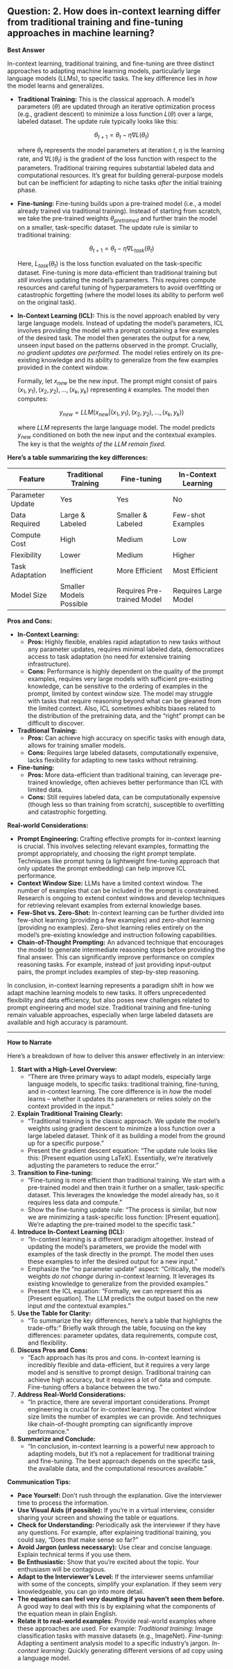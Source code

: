 ## Question: 2. How does in-context learning differ from traditional training and fine-tuning approaches in machine learning?

**Best Answer**

In-context learning, traditional training, and fine-tuning are three distinct approaches to adapting machine learning models, particularly large language models (LLMs), to specific tasks. The key difference lies in *how* the model learns and generalizes.

*   **Traditional Training:** This is the classical approach.  A model's parameters ($\theta$) are updated through an iterative optimization process (e.g., gradient descent) to minimize a loss function $L(\theta)$ over a large, labeled dataset. The update rule typically looks like this:

    $$
    \theta_{t+1} = \theta_t - \eta \nabla L(\theta_t)
    $$

    where $\theta_t$ represents the model parameters at iteration $t$, $\eta$ is the learning rate, and $\nabla L(\theta_t)$ is the gradient of the loss function with respect to the parameters.  Traditional training requires substantial labeled data and computational resources. It's great for building general-purpose models but can be inefficient for adapting to niche tasks *after* the initial training phase.

*   **Fine-tuning:** Fine-tuning builds upon a pre-trained model (i.e., a model already trained via traditional training). Instead of starting from scratch, we take the pre-trained weights $\theta_{pretrained}$ and further train the model on a smaller, task-specific dataset.  The update rule is similar to traditional training:

    $$
    \theta_{t+1} = \theta_t - \eta \nabla L_{task}(\theta_t)
    $$

    Here, $L_{task}(\theta_t)$ is the loss function evaluated on the task-specific dataset. Fine-tuning is more data-efficient than traditional training but *still* involves updating the model's parameters. This requires compute resources and careful tuning of hyperparameters to avoid overfitting or catastrophic forgetting (where the model loses its ability to perform well on the original task).

*   **In-Context Learning (ICL):**  This is the novel approach enabled by very large language models.  Instead of updating the model's parameters, ICL involves providing the model with a prompt containing a few examples of the desired task. The model then generates the output for a new, unseen input based on the patterns observed in the prompt.  Crucially, *no gradient updates are performed*. The model relies entirely on its pre-existing knowledge and its ability to generalize from the few examples provided in the context window.

    Formally, let $x_{new}$ be the new input.  The prompt might consist of pairs $(x_1, y_1), (x_2, y_2), ..., (x_k, y_k)$ representing $k$ examples.  The model then computes:

    $$
    y_{new} = LLM(x_{new} | (x_1, y_1), (x_2, y_2), ..., (x_k, y_k))
    $$

    where $LLM$ represents the large language model.  The model predicts $y_{new}$ conditioned on both the new input and the contextual examples. The key is that the *weights of the LLM remain fixed*.

**Here's a table summarizing the key differences:**

| Feature          | Traditional Training | Fine-tuning         | In-Context Learning |
|-------------------|----------------------|----------------------|----------------------|
| Parameter Update | Yes                  | Yes                  | No                   |
| Data Required    | Large & Labeled       | Smaller & Labeled     | Few-shot Examples   |
| Compute Cost     | High                 | Medium               | Low                  |
| Flexibility      | Lower                | Medium               | Higher               |
| Task Adaptation  | Inefficient          | More Efficient       | Most Efficient       |
| Model Size       | Smaller Models Possible | Requires Pre-trained Model | Requires Large Model |

**Pros and Cons:**

*   **In-Context Learning:**
    *   **Pros:** Highly flexible, enables rapid adaptation to new tasks without any parameter updates, requires minimal labeled data, democratizes access to task adaptation (no need for extensive training infrastructure).
    *   **Cons:** Performance is highly dependent on the quality of the prompt examples, requires very large models with sufficient pre-existing knowledge, can be sensitive to the ordering of examples in the prompt, limited by context window size.  The model may struggle with tasks that require reasoning beyond what can be gleaned from the limited context.  Also, ICL sometimes exhibits biases related to the distribution of the pretraining data, and the "right" prompt can be difficult to discover.

*   **Traditional Training:**
    *   **Pros:** Can achieve high accuracy on specific tasks with enough data, allows for training smaller models.
    *   **Cons:** Requires large labeled datasets, computationally expensive, lacks flexibility for adapting to new tasks without retraining.

*   **Fine-tuning:**
    *   **Pros:** More data-efficient than traditional training, can leverage pre-trained knowledge, often achieves better performance than ICL with limited data.
    *   **Cons:** Still requires labeled data, can be computationally expensive (though less so than training from scratch), susceptible to overfitting and catastrophic forgetting.

**Real-world Considerations:**

*   **Prompt Engineering:**  Crafting effective prompts for in-context learning is crucial.  This involves selecting relevant examples, formatting the prompt appropriately, and choosing the right prompt template. Techniques like prompt tuning (a lightweight fine-tuning approach that only updates the prompt embedding) can help improve ICL performance.
*   **Context Window Size:**  LLMs have a limited context window.  The number of examples that can be included in the prompt is constrained.  Research is ongoing to extend context windows and develop techniques for retrieving relevant examples from external knowledge bases.
*   **Few-Shot vs. Zero-Shot:**  In-context learning can be further divided into few-shot learning (providing a few examples) and zero-shot learning (providing no examples). Zero-shot learning relies entirely on the model's pre-existing knowledge and instruction following capabilities.
*   **Chain-of-Thought Prompting:** An advanced technique that encourages the model to generate intermediate reasoning steps before providing the final answer. This can significantly improve performance on complex reasoning tasks.  For example, instead of just providing input-output pairs, the prompt includes examples of step-by-step reasoning.

In conclusion, in-context learning represents a paradigm shift in how we adapt machine learning models to new tasks. It offers unprecedented flexibility and data efficiency, but also poses new challenges related to prompt engineering and model size.  Traditional training and fine-tuning remain valuable approaches, especially when large labeled datasets are available and high accuracy is paramount.

---

**How to Narrate**

Here's a breakdown of how to deliver this answer effectively in an interview:

1.  **Start with a High-Level Overview:**
    *   "There are three primary ways to adapt models, especially large language models, to specific tasks: traditional training, fine-tuning, and in-context learning. The core difference is in *how* the model learns – whether it updates its parameters or relies solely on the context provided in the input."

2.  **Explain Traditional Training Clearly:**
    *   "Traditional training is the classic approach. We update the model's weights using gradient descent to minimize a loss function over a large labeled dataset.  Think of it as building a model from the ground up for a specific purpose. "
    *   Present the gradient descent equation: "The update rule looks like this: [Present equation using LaTeX].  Essentially, we're iteratively adjusting the parameters to reduce the error."

3.  **Transition to Fine-tuning:**
    *   "Fine-tuning is more efficient than traditional training.  We start with a pre-trained model and then train it further on a smaller, task-specific dataset.  This leverages the knowledge the model already has, so it requires less data and compute."
    *   Show the fine-tuning update rule: "The process is similar, but now we are minimizing a task-specific loss function: [Present equation].  We're adapting the pre-trained model to the specific task."

4.  **Introduce In-Context Learning (ICL):**
    *   "In-context learning is a different paradigm altogether.  Instead of updating the model's parameters, we provide the model with examples of the task directly in the prompt. The model then uses these examples to infer the desired output for a new input."
    *   Emphasize the "no parameter update" aspect: "Critically, the model's weights *do not change* during in-context learning. It leverages its existing knowledge to generalize from the provided examples."
    *   Present the ICL equation: "Formally, we can represent this as [Present equation]. The LLM predicts the output based on the new input *and* the contextual examples."

5.  **Use the Table for Clarity:**
    *   "To summarize the key differences, here's a table that highlights the trade-offs:" Briefly walk through the table, focusing on the key differences: parameter updates, data requirements, compute cost, and flexibility.

6.  **Discuss Pros and Cons:**
    *   "Each approach has its pros and cons. In-context learning is incredibly flexible and data-efficient, but it requires a very large model and is sensitive to prompt design. Traditional training can achieve high accuracy, but it requires a lot of data and compute. Fine-tuning offers a balance between the two."

7.  **Address Real-World Considerations:**
    *   "In practice, there are several important considerations. Prompt engineering is crucial for in-context learning. The context window size limits the number of examples we can provide. And techniques like chain-of-thought prompting can significantly improve performance."

8.  **Summarize and Conclude:**
    *   "In conclusion, in-context learning is a powerful new approach to adapting models, but it's not a replacement for traditional training and fine-tuning. The best approach depends on the specific task, the available data, and the computational resources available."

**Communication Tips:**

*   **Pace Yourself:** Don't rush through the explanation. Give the interviewer time to process the information.
*   **Use Visual Aids (if possible):** If you're in a virtual interview, consider sharing your screen and showing the table or equations.
*   **Check for Understanding:** Periodically ask the interviewer if they have any questions. For example, after explaining traditional training, you could say, "Does that make sense so far?"
*   **Avoid Jargon (unless necessary):** Use clear and concise language. Explain technical terms if you use them.
*   **Be Enthusiastic:** Show that you're excited about the topic. Your enthusiasm will be contagious.
*   **Adapt to the Interviewer's Level:** If the interviewer seems unfamiliar with some of the concepts, simplify your explanation. If they seem very knowledgeable, you can go into more detail.
*   **The equations can feel very daunting if you haven't seen them before.** A good way to deal with this is by explaining what the components of the equation mean in plain English.
*   **Relate it to real-world examples**: Provide real-world examples where these approaches are used. For example: *Traditional training*: Image classification tasks with massive datasets (e.g., ImageNet). *Fine-tuning*: Adapting a sentiment analysis model to a specific industry's jargon. *In-context learning*: Quickly generating different versions of ad copy using a language model.
